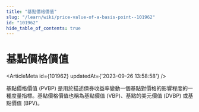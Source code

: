 ```yaml
---
title: "基點價格價值"
slug: "/learn/wiki/price-value-of-a-basis-point--101962"
id: "101962"
hide_table_of_contents: true
---
```



# 基點價格價值

<ArticleMeta id={101962} updatedAt={'2023-09-26 13:58:58'} />
<div className='border-solid border-b border-t-0 my-4 border-[var(--ifm-color-gray-300)]' />

基點價格價值 (PVBP) 是用於描述債券收益率變動一個基點對價格的影響程度的一種度量指標。基點價格價值也稱為基點價值 (VBP)、基點的美元價值 (DVBP) 或基點價值 (BPV)。
